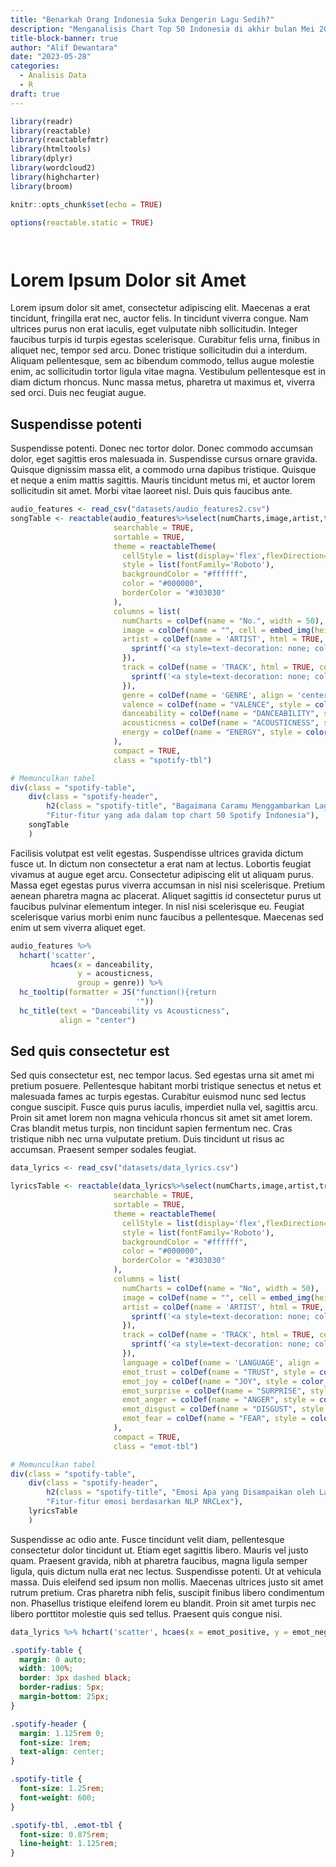 ```yaml
---
title: "Benarkah Orang Indonesia Suka Dengerin Lagu Sedih?"
description: "Menganalisis Chart Top 50 Indonesia di akhir bulan Mei 2023 dalam Spotify"
title-block-banner: true
author: "Alif Dewantara"
date: "2023-05-28"
categories: 
  - Analisis Data
  - R
draft: true
---
```


```r
library(readr)
library(reactable)
library(reactablefmtr)
library(htmltools)
library(dplyr)
library(wordcloud2)
library(highcharter)
library(broom)
```

```r
knitr::opts_chunk$set(echo = TRUE)

options(reactable.static = TRUE)
```

```css
```

```r
```

# Lorem Ipsum Dolor sit Amet

Lorem ipsum dolor sit amet, consectetur adipiscing elit. Maecenas a erat tincidunt, fringilla erat nec, auctor felis. In tincidunt viverra congue. Nam ultrices purus non erat iaculis, eget vulputate nibh sollicitudin. Integer faucibus turpis id turpis egestas scelerisque. Curabitur felis urna, finibus in aliquet nec, tempor sed arcu. Donec tristique sollicitudin dui a interdum. Aliquam pellentesque, sem ac bibendum commodo, tellus augue molestie enim, ac sollicitudin tortor ligula vitae magna. Vestibulum pellentesque est in diam dictum rhoncus. Nunc massa metus, pharetra ut maximus et, viverra sed orci. Duis nec feugiat augue.

## Suspendisse potenti

Suspendisse potenti. Donec nec tortor dolor. Donec commodo accumsan dolor, eget sagittis eros malesuada in. Suspendisse cursus ornare gravida. Quisque dignissim massa elit, a commodo urna dapibus tristique. Quisque et neque a enim mattis sagittis. Mauris tincidunt metus mi, et auctor lorem sollicitudin sit amet. Morbi vitae laoreet nisl. Duis quis faucibus ante.

```r
audio_features <- read_csv("datasets/audio_features2.csv")
songTable <- reactable(audio_features%>%select(numCharts,image,artist,track,genre,valence,danceability, acousticness,energy)%>%arrange(numCharts),
                       searchable = TRUE,
                       sortable = TRUE,
                       theme = reactableTheme(
                         cellStyle = list(display='flex',flexDirection='column',justifyContent='center'),
                         style = list(fontFamily='Roboto'),
                         backgroundColor = "#ffffff",
                         color = "#000000",
                         borderColor = "#303030"
                       ),
                       columns = list(
                         numCharts = colDef(name = "No.", width = 50),
                         image = colDef(name = "", cell = embed_img(height=50,width=50)),
                         artist = colDef(name = 'ARTIST', html = TRUE, cell = function(value,index) {
                           sprintf('<a style=text-decoration: none; color: #3dceee; href="%s" target="_blank">%s</a>',  audio_features$artist_url[index], value)
                         }),
                         track = colDef(name = 'TRACK', html = TRUE, cell = function(value,index) {
                           sprintf('<a style=text-decoration: none; color: #3dceee; href="%s" target="_blank">%s</a>', audio_features$song_url[index], value)
                         }),
                         genre = colDef(name = 'GENRE', align = 'center', width = 80),
                         valence = colDef(name = "VALENCE", style = color_scales(audio_features), align = "center", format = colFormat(digits = 2)),
                         danceability = colDef(name = "DANCEABILITY", style = color_scales(audio_features), align = "center", format = colFormat(digits = 2)),
                         acousticness = colDef(name = "ACOUSTICNESS", style = color_scales(audio_features), align = "center", format = colFormat(digits = 2)),
                         energy = colDef(name = "ENERGY", style = color_scales(audio_features), align = "center", format = colFormat(digits = 2))
                       ),
                       compact = TRUE,
                       class = "spotify-tbl")

# Memunculkan tabel
div(class = "spotify-table",
    div(class = "spotify-header",
        h2(class = "spotify-title", "Bagaimana Caramu Menggambarkan Lagu Kesukaanmu"),
        "Fitur-fitur yang ada dalam top chart 50 Spotify Indonesia"),
    songTable
    )
```

Facilisis volutpat est velit egestas. Suspendisse ultrices gravida dictum fusce ut. In dictum non consectetur a erat nam at lectus. Lobortis feugiat vivamus at augue eget arcu. Consectetur adipiscing elit ut aliquam purus. Massa eget egestas purus viverra accumsan in nisl nisi scelerisque. Pretium aenean pharetra magna ac placerat. Aliquet sagittis id consectetur purus ut faucibus pulvinar elementum integer. In nisl nisi scelerisque eu. Feugiat scelerisque varius morbi enim nunc faucibus a pellentesque. Maecenas sed enim ut sem viverra aliquet eget.

```r
audio_features %>%
  hchart('scatter',
         hcaes(x = danceability,
               y = acousticness,
               group = genre)) %>%
  hc_tooltip(formatter = JS("function(){return
                            '"))
  hc_title(text = "Danceability vs Acousticness",
           align = "center")
```

## Sed quis consectetur est

Sed quis consectetur est, nec tempor lacus. Sed egestas urna sit amet mi pretium posuere. Pellentesque habitant morbi tristique senectus et netus et malesuada fames ac turpis egestas. Curabitur euismod nunc sed lectus congue suscipit. Fusce quis purus iaculis, imperdiet nulla vel, sagittis arcu. Proin sit amet lorem non magna vehicula rhoncus sit amet sit amet lorem. Cras blandit metus turpis, non tincidunt sapien fermentum nec. Cras tristique nibh nec urna vulputate pretium. Duis tincidunt ut risus ac accumsan. Praesent semper sodales feugiat.

```r
data_lyrics <- read_csv("datasets/data_lyrics.csv")
```

```r
lyricsTable <- reactable(data_lyrics%>%select(numCharts,image,artist,track,language,emot_trust,emot_joy,emot_surprise,emot_anger,emot_disgust,emot_fear)%>%arrange(numCharts),
                       searchable = TRUE,
                       sortable = TRUE,
                       theme = reactableTheme(
                         cellStyle = list(display='flex',flexDirection='column',justifyContent='center'),
                         style = list(fontFamily='Roboto'),
                         backgroundColor = "#ffffff",
                         color = "#000000",
                         borderColor = "#303030"
                       ),
                       columns = list(
                         numCharts = colDef(name = "No", width = 50),
                         image = colDef(name = "", cell = embed_img(height=50,width=50)),
                         artist = colDef(name = 'ARTIST', html = TRUE, cell = function(value,index) {
                           sprintf('<a style=text-decoration: none; color: #3dceee; href="%s" target="_blank">%s</a>',  data_lyrics$artist_url[index], value)
                         }),
                         track = colDef(name = 'TRACK', html = TRUE, cell = function(value,index) {
                           sprintf('<a style=text-decoration: none; color: #3dceee; href="%s" target="_blank">%s</a>', data_lyrics$song_url[index], value)
                         }),
                         language = colDef(name = 'LANGUAGE', align = 'center', width = 80),
                         emot_trust = colDef(name = "TRUST", style = color_scales(data_lyrics), align = "center", format = colFormat(digits = 2)),
                         emot_joy = colDef(name = "JOY", style = color_scales(data_lyrics), align = "center", format = colFormat(digits = 2)),
                         emot_surprise = colDef(name = "SURPRISE", style = color_scales(data_lyrics), align = "center", format = colFormat(digits = 2)),
                         emot_anger = colDef(name = "ANGER", style = color_scales(data_lyrics), align = "center", format = colFormat(digits = 2)),
                         emot_disgust = colDef(name = "DISGUST", style = color_scales(data_lyrics), align = "center", format = colFormat(digits = 2)),
                         emot_fear = colDef(name = "FEAR", style = color_scales(data_lyrics), align = "center", format = colFormat(digits = 2))
                       ),
                       compact = TRUE,
                       class = "emot-tbl")

# Memunculkan tabel
div(class = "spotify-table",
    div(class = "spotify-header",
        h2(class = "spotify-title", "Emosi Apa yang Disampaikan oleh Lagu Kesukaanmu?"),
        "Fitur-fitur emosi berdasarkan NLP NRCLex"),
    lyricsTable
    )
```

Suspendisse ac odio ante. Fusce tincidunt velit diam, pellentesque consectetur dolor tincidunt ut. Etiam eget sagittis libero. Mauris vel justo quam. Praesent gravida, nibh at pharetra faucibus, magna ligula semper ligula, quis dictum nulla erat nec lectus. Suspendisse potenti. Ut at vehicula massa. Duis eleifend sed ipsum non mollis. Maecenas ultrices justo sit amet rutrum pretium. Cras pharetra nibh felis, suscipit finibus libero condimentum non. Phasellus tristique eleifend lorem eu blandit. Proin sit amet turpis nec libero porttitor molestie quis sed tellus. Praesent quis congue nisi.

```r
data_lyrics %>% hchart('scatter', hcaes(x = emot_positive, y = emot_negative, group = language))
```

```css
.spotify-table {
  margin: 0 auto;
  width: 100%;
  border: 3px dashed black;
  border-radius: 5px;
  margin-bottom: 25px;
}

.spotify-header {
  margin: 1.125rem 0;
  font-size: 1rem;
  text-align: center;
}

.spotify-title {
  font-size: 1.25rem;
  font-weight: 600;
}

.spotify-tbl, .emot-tbl {
  font-size: 0.875rem;
  line-height: 1.125rem;
}
```
